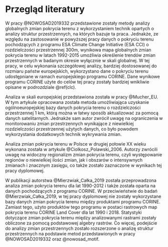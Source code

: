 # Przegląd literatury {#lit}

<!-- Global assessment and mapping of changes in mesoscale landscapes: 1992–2015 Jakub Nowosad, Tomasz F. Stepinski,Pawel Netzel -->
W pracy @NOWOSAD2019332 przedstawione zostały metody analizy globalnych zmian pokrycia terenu z wykorzystaniem technik opartych o analizy struktur przestrzennych, na których bazuje ta praca.
Jednakże, ze względu na zastosowanie w powyższej pracy danych o pokryciu terenu pochodzących z programu ESA Climate Change Initiative (ESA CCI) o rozdzielczości przestrzennej 300m, wynikowa mapa globalnych zmian pokrycia terenu w latach 1992-2015 umożliwia określenie trendów zmian przestrzennych w badanym okresie wyłącznie w skali globalnej.
W tej pracy, w celu wykonania szczegółowej analizy, bardziej dostosowanej do rozmiaru państw europejskich, wykorzystano dane o pokryciu terenu udostępniane w ramach europejskiego programu CORINE.
Dane wynikowe programu CORINE użyte do celów tej pracy zostały bardziej wnikliwie opisane w podrozdziale \@ref(clc).

<!-- Land cover characterization and change detection for environmental monitoring of pan-Europe -->
Analiza w skali europejskiej przedstawiona została w pracy @Mucher_EU.
W tym artykule opracowana została metoda umożliwiająca uzyskanie ogólnoeuropejskiej bazy danych pokrycia terenu o rozdzielczości przestrzennej 1 km, którą można w łatwy sposób aktualizować za pomocą danych satelitarnych.
Jednakże sam autor zwrócił uwagę na ograniczenia w monitorowaniu zmian przestrzennych wynikające z niewielkiej rozdzielczości przestrzennej użytych danych, co było powodem wykorzystania dodatkowych technik wykrywania zmian.

<!-- Zmiany użytkowania ziemi w Polsce w drugiej połowie XX wieku, ANDRZEJ CIOŁKOSZ -->
Analiza zmian pokrycia terenu w Polsce w drugiej połowie XX wieku wykonana została w artykule @Ciolkosz_Polawski_2006.
Autorzy zwrócili uwagę na widoczny regionalizm zmian pokrycia terenu, czyli występowanie regionów o niewielkiej ilości zmian, jak i obszarów o intensywnych zmianach i znacznym zasięgu, co także zostało zaznaczone w wynikach tej pracy dyplomowej.

<!-- Zmiany pokrycia terenu w Polsce w latach 1990-2012 na podstawie danych CORINE Land Cover, Mierzwiak-->
W publikacji autorstwa @Mierzwiak_Całka_2019 została przeprowadzona analiza zmian pokrycia terenu dla lat 1990-2012 i także została oparta na danych pochodzących z programu CORINE.
W przeciwieństwie do badań @Mierzwiak_Całka_2019, w tej pracy dyplomowej nie zostały wykorzystane bazy danych zmian pokrycia terenu między produktami programu CORINE.
Zamiast tego, użyto produktów tego programu w postaci rastrowych map pokrycia terenu CORINE Land Cover dla lat 1990 i 2018.
Statystyki dotyczące zmian pokrycia terenu między analizowanymi rastrami zostały obliczone za pomocą podstawowej algebry rastrów.
Co więcej, podejście do analizy zmian przestrzennych zostało rozszerzone o analizę struktur przestrzennych na podstawie metod przedstawionych w pracy @NOWOSAD2019332 oraz @nowosad_motif.
